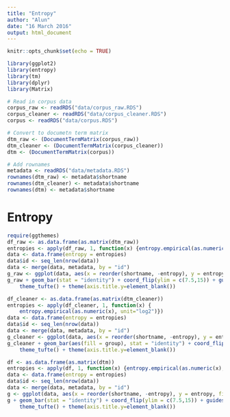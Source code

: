 ```yaml
---
title: "Entropy"
author: "Alun"
date: "16 March 2016"
output: html_document
---
```


```r
knitr::opts_chunk$set(echo = TRUE)
```

```r
library(ggplot2)
library(entropy)
library(tm)
library(dplyr)
library(Matrix)
```

```r
# Read in corpus data
corpus_raw <- readRDS("data/corpus_raw.RDS")
corpus_cleaner <- readRDS("data/corpus_cleaner.RDS")
corpus <- readRDS("data/corpus.RDS")

# Convert to documetn term matrix
dtm_raw <- (DocumentTermMatrix(corpus_raw))
dtm_cleaner <- (DocumentTermMatrix(corpus_cleaner))
dtm <- (DocumentTermMatrix(corpus))

# Add rownames
metadata <- readRDS("data/metadata.RDS")
rownames(dtm_raw) <- metadata$shortname
rownames(dtm_cleaner) <- metadata$shortname
rownames(dtm) <- metadata$shortname

```

# Entropy
```r
require(ggthemes)
df_raw <- as.data.frame(as.matrix(dtm_raw))
entropies <- apply(df_raw, 1, function(x) {entropy.empirical(as.numeric(x), unit="log2")})
data <- data.frame(entropy = entropies)
data$id <- seq_len(nrow(data))
data <- merge(data, metadata, by = "id")
g_raw <- ggplot(data, aes(x = reorder(shortname, -entropy), y = entropy, fill = group))
g_raw + geom_bar(stat = "identity") + coord_flip(ylim = c(7.5,15)) + guides(fill=FALSE) +
    theme_tufte() + theme(axis.title.y=element_blank())

df_cleaner <- as.data.frame(as.matrix(dtm_cleaner))
entropies <- apply(df_cleaner, 1, function(x) {
    entropy.empirical(as.numeric(x), unit="log2")})
data <- data.frame(entropy = entropies)
data$id <- seq_len(nrow(data))
data <- merge(data, metadata, by = "id")
g_cleaner <- ggplot(data, aes(x = reorder(shortname, -entropy), y = entropy, group = translator))
g_cleaner + geom_bar(aes(fill = group), stat = "identity") + coord_flip(ylim = c(7.5,15)) + guides(fill=FALSE) +
    theme_tufte() + theme(axis.title.y=element_blank())

df <- as.data.frame(as.matrix(dtm))
entropies <- apply(df, 1, function(x) {entropy.empirical(as.numeric(x), unit="log2")})
data <- data.frame(entropy = entropies)
data$id <- seq_len(nrow(data))
data <- merge(data, metadata, by = "id")
g <- ggplot(data, aes(x = reorder(shortname, -entropy), y = entropy, fill = translator))
g + geom_bar(stat = "identity") + coord_flip(ylim = c(7.5,15)) + guides(fill=FALSE) +
    theme_tufte() + theme(axis.title.y=element_blank())

```


